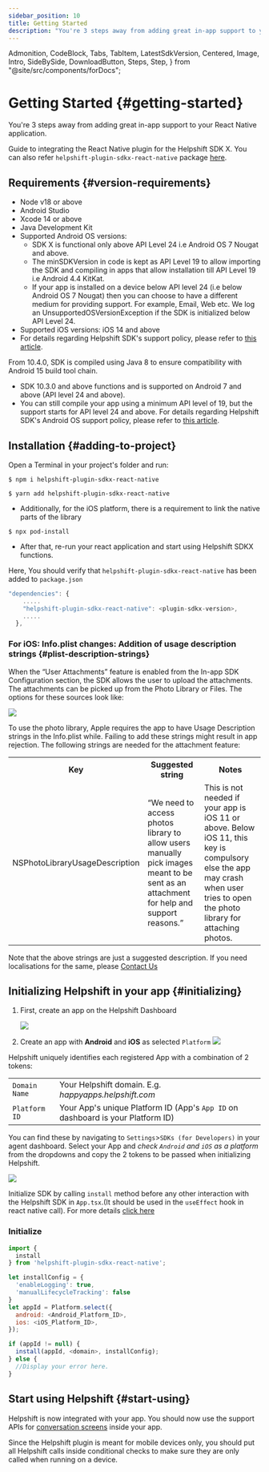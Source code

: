 ```yaml
---
sidebar_position: 10
title: Getting Started
description: "You're 3 steps away from adding great in-app support to your React native application."
---
```


  Admonition,
  CodeBlock,
  Tabs,
  TabItem,
  LatestSdkVersion,
  Centered,
  Image,
  Intro,
  SideBySide,
  DownloadButton,
  Steps,
  Step,
} from "@site/src/components/forDocs";

# Getting Started {#getting-started}

<Intro>

You're 3 steps away from adding great in-app support to your React Native application.

</Intro>

Guide to integrating the React Native plugin for the Helpshift SDK X. You can also refer `helpshift-plugin-sdkx-react-native` package [here](https://www.npmjs.com/package/helpshift-plugin-sdkx-react-native).

## Requirements {#version-requirements}

- Node v18 or above
- Android Studio
- Xcode 14 or above
- Java Development Kit
- Supported Android OS versions:
  - SDK X is functional only above API Level 24 i.e Android OS 7 Nougat and above.
  - The minSDKVersion in code is kept as API Level 19 to allow importing the SDK and compiling in apps that allow installation till API Level 19 i.e Android 4.4 KitKat.
  - If your app is installed on a device below API level 24 (i.e below Android OS 7 Nougat) then you can choose to have a different medium for providing support. For example, Email, Web etc. We log an UnsupportedOSVersionException if the SDK is initialized below API Level 24.
- Supported iOS versions: iOS 14 and above
- For details regarding Helpshift SDK's support policy, please refer to [this article](https://support.helpshift.com/hc/en/13-helpshift-technical-support/faq/1217-sdk-x-os-technical-support-policy/).

<Admonition type="info" title="Note">

From 10.4.0, SDK is compiled using Java 8 to ensure compatibility with Android 15 build tool chain.
- SDK 10.3.0 and above functions and is supported on Android 7 and above (API level 24 and above).
- You can still compile your app using a minimum API level of 19, but the support starts for API level 24 and above.
  For details regarding Helpshift SDK's Android OS support policy, please refer to [this article](https://support.helpshift.com/hc/en/13-helpshift-technical-support/faq/1217-sdk-x-os-technical-support-policy/).

</Admonition>

## Installation {#adding-to-project}

Open a Terminal in your project's folder and run:

<Tabs groupId="js-package-manager">

<TabItem value="npm" label="npm">

```npm
$ npm i helpshift-plugin-sdkx-react-native
```

</TabItem>
<TabItem value="yarn" label="yarn">

```yarn
$ yarn add helpshift-plugin-sdkx-react-native
```

</TabItem>

</Tabs>

- Additionally, for the iOS platform, there is a requirement to link the native parts of the library

`$ npx pod-install`

- After that, re-run your react application and start using Helpshift SDKX functions.

<Admonition type="info" title="Note">

Here, You should verify that `helpshift-plugin-sdkx-react-native` has been added to `package.json`

```javascript
"dependencies": {
    .....
    "helpshift-plugin-sdkx-react-native": <plugin-sdkx-version>,
    .....
  },
```

</Admonition>

### For iOS: Info.plist changes: Addition of usage description strings {#plist-description-strings}

When the “User Attachments” feature is enabled from the In-app SDK Configuration section, the SDK allows the user to upload the attachments. The attachments can be picked up from the Photo Library or Files. The options for these sources look like:

<Image
  src="/static/books/react-native/attachment_picker_ios.png"
  width="half"
/>

To use the photo library, Apple requires the app to have Usage Description strings in the Info.plist while. Failing to add these strings might result in app rejection. The following strings are needed for the attachment feature:

<table>
  <tr>
    <th>Key</th>
    <th>Suggested string</th>
    <th>Notes</th>
  </tr>
  <tr>
    <td>NSPhotoLibraryUsageDescription</td>
    <td>
      “We need to access photos library to allow users manually pick images
      meant to be sent as an attachment for help and support reasons.”
    </td>
    <td>
      This is not needed if your app is iOS 11 or above. Below iOS 11, this key
      is compulsory else the app may crash when user tries to open the photo
      library for attaching photos.
    </td>
  </tr>
</table>

Note that the above strings are just a suggested description. If you need localisations for the same, please [Contact Us](https://support.helpshift.com/hc/en/13-helpshift-technical-support/contact-us/?p=all&contact=1)

## Initializing Helpshift in your app {#initializing}

1. First, create an app on the Helpshift Dashboard

   <Image src="/static/books/helpshiftx/add_app.png" width="full" />

2. Create an app with **Android** and **iOS** as selected `Platform`
   <Image
     src="/static/books/helpshiftx/create_app_with_android_platform.png"
     width="full"
   />

Helpshift uniquely identifies each registered App with a combination of 2 tokens:

<div className=" compact">

|                          |                                                                                            |
| ------------------------ | ------------------------------------------------------------------------------------------ |
| <code>Domain Name</code> | Your Helpshift domain. E.g. _happyapps.helpshift.com_                                      |
| <code>Platform ID</code> | Your App's unique Platform ID (App's <code>App ID</code> on dashboard is your Platform ID) |

</div>

You can find these by navigating to `Settings`>`SDKs (for Developers)` in your agent dashboard.
Select your App and _check `Android` and `iOS` as a platform_ from the dropdowns and copy
the 2 tokens to be passed when initializing Helpshift.

<Image src="/static/books/helpshiftx/copy_install_keys.png" width="full" />

Initialize SDK by calling `install` method before any other interaction with the Helpshift SDK in `App.tsx`.(It should be used in the `useEffect` hook in react native call). For more details [click here](/sdkx-react-native/sdk-configuration)

### Initialize

```javascript
import {
  install
} from 'helpshift-plugin-sdkx-react-native';

let installConfig = {
  'enableLogging': true,
  'manualLifecycleTracking': false
}
let appId = Platform.select({
  android: <Android_Platform_ID>,
  ios: <iOS_Platform_ID>,
});

if (appId != null) {
  install(appId, <domain>, installConfig);
} else {
  //Display your error here.
}
```

## Start using Helpshift {#start-using}

Helpshift is now integrated with your app. You should now use the support APIs for [conversation screens](/sdkx-react-native/support-tools#conversation-view) inside your app.

<Admonition type="info" title="Note">

Since the Helpshift plugin is meant for mobile devices only, you should put all Helpshift calls inside conditional checks to make sure they are only called when running on a device.

</Admonition>
